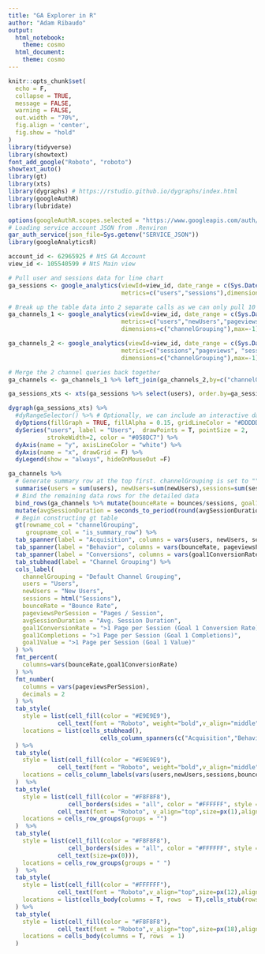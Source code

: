 ```yaml
---
title: "GA Explorer in R"
author: "Adam Ribaudo"
output:
  html_notebook:
    theme: cosmo
  html_document:
    theme: cosmo
---
```


```r
knitr::opts_chunk$set(
  echo = F,
  collapse = TRUE,
  message = FALSE,
  warning = FALSE,
  out.width = "70%",
  fig.align = 'center',
  fig.show = "hold"
)
library(tidyverse)
library(showtext)
font_add_google("Roboto", "roboto")
showtext_auto()
library(gt)
library(xts)
library(dygraphs) # https://rstudio.github.io/dygraphs/index.html
library(googleAuthR)
library(lubridate)

options(googleAuthR.scopes.selected = "https://www.googleapis.com/auth/analytics.readonly")
# Loading service account JSON from .Renviron
gar_auth_service(json_file=Sys.getenv("SERVICE_JSON"))
library(googleAnalyticsR)

account_id <- 62965925 # NtS GA Account
view_id <- 105540599 # NtS Main view
```

```r

# Pull user and sessions data for line chart
ga_sessions <- google_analytics(viewId=view_id, date_range = c(Sys.Date()-30,Sys.Date()-1),
                                metrics=c("users","sessions"),dimensions=c("date"),max=-1)

# Break up the table data into 2 separate calls as we can only pull 10 metrics per query
ga_channels_1 <- google_analytics(viewId=view_id, date_range = c(Sys.Date()-30,Sys.Date()-1),
                                metrics=c("users","newUsers","pageviewsPerSession","avgSessionDuration","goal1Completions","goal1Value","bounces"),
                                dimensions=c("channelGrouping"),max=-1)

ga_channels_2 <- google_analytics(viewId=view_id, date_range = c(Sys.Date()-31,Sys.Date()-1),
                                metrics=c("sessions","pageviews", "sessionDuration"),
                                dimensions=c("channelGrouping"),max=-1)

# Merge the 2 channel queries back together
ga_channels <- ga_channels_1 %>% left_join(ga_channels_2,by=c("channelGrouping"))
```


```r
ga_sessions_xts <- xts(ga_sessions %>% select(users), order.by=ga_sessions$date)

dygraph(ga_sessions_xts) %>% 
  #dyRangeSelector() %>% # Optionally, we can include an interactive date range selector
  dyOptions(fillGraph = TRUE, fillAlpha = 0.15, gridLineColor = "#DDDDDD", axisLabelFontSize = 10) %>%
  dySeries("users", label = "Users",  drawPoints = T, pointSize = 2, 
           strokeWidth=2, color = "#058DC7") %>%
  dyAxis(name = "y", axisLineColor = "white") %>%
  dyAxis(name = "x", drawGrid = F) %>%
  dyLegend(show = "always", hideOnMouseOut =F)
```

```r
ga_channels %>% 
  # Generate summary row at the top first. channelGrouping is set to "" to hide any label for the summary row
  summarise(users = sum(users), newUsers=sum(newUsers),sessions=sum(sessions),bounceRate=sum(bounces)/sum(sessions), pageviewsPerSession = sum(pageviews)/sum(sessions), avgSessionDuration = sum(sessionDuration)/sum(sessions), goal1Completions = sum(goal1Completions),goal1ConversionRate=sum(goal1Completions)/sum(sessions), goal1Value=sum(goal1Value)) %>% mutate(is_summary_row = "", channelGrouping = "") %>% 
  # Bind the remaining data rows for the detailed data
  bind_rows(ga_channels %>% mutate(bounceRate = bounces/sessions, goal1ConversionRate = goal1Completions/sessions) %>% select(-pageviews,-sessionDuration,-bounces) %>% mutate(is_summary_row=" ") %>% arrange(desc(users))) %>%
  mutate(avgSessionDuration = seconds_to_period(round(avgSessionDuration))) %>%
  # Begin constructing gt table
  gt(rowname_col = "channelGrouping",
     groupname_col = "is_summary_row") %>%
  tab_spanner(label = "Acquisition", columns = vars(users, newUsers, sessions)) %>%
  tab_spanner(label = "Behavior", columns = vars(bounceRate, pageviewsPerSession, avgSessionDuration)) %>%
  tab_spanner(label = "Conversions", columns = vars(goal1ConversionRate, goal1Completions, goal1Value)) %>%
  tab_stubhead(label = "Channel Grouping") %>%
  cols_label(
    channelGrouping = "Default Channel Grouping",
    users = "Users",
    newUsers = "New Users",
    sessions = html("Sessions"),
    bounceRate = "Bounce Rate",
    pageviewsPerSession = "Pages / Session",
    avgSessionDuration = "Avg. Session Duration",
    goal1ConversionRate = ">1 Page per Session (Goal 1 Conversion Rate)",
    goal1Completions = ">1 Page per Session (Goal 1 Completions)",
    goal1Value = ">1 Page per Session (Goal 1 Value)"
  ) %>%
  fmt_percent(
    columns=vars(bounceRate,goal1ConversionRate)
  ) %>%
  fmt_number(
    columns = vars(pageviewsPerSession),
    decimals = 2
  ) %>%
  tab_style(
    style = list(cell_fill(color = "#E9E9E9"),
              cell_text(font = "Roboto", weight="bold",v_align="middle",size=px(10),align="center")),
    locations = list(cells_stubhead(),
                          cells_column_spanners(c("Acquisition","Behavior","Conversions")))
  ) %>%
  tab_style(
    style = list(cell_fill(color = "#E9E9E9"),
              cell_text(font = "Roboto", weight="bold",v_align="middle",size=px(10),align="center")),
    locations = cells_column_labels(vars(users,newUsers,sessions,bounceRate,pageviewsPerSession,avgSessionDuration,goal1ConversionRate,goal1Completions,goal1Value))
  )  %>%
  tab_style(
    style = list(cell_fill(color = "#F8F8F8"),
                 cell_borders(sides = "all", color = "#FFFFFF", style = "solid", weight = px(0)),
              cell_text(font = "Roboto", v_align="top",size=px(1),align="right")),
    locations = cells_row_groups(groups = "")
  )  %>%
  tab_style(
    style = list(cell_fill(color = "#F8F8F8"),
                 cell_borders(sides = "all", color = "#FFFFFF", style = "solid", weight = px(0)),
              cell_text(size=px(0))),
    locations = cells_row_groups(groups = " ")
  )  %>%
  tab_style(
    style = list(cell_fill(color = "#FFFFFF"),
              cell_text(font = "Roboto",v_align="top",size=px(12),align="right")),
    locations = list(cells_body(columns = T, rows  = T),cells_stub(rows  = T))
  ) %>%
  tab_style(
    style = list(cell_fill(color = "#F8F8F8"),
              cell_text(font = "Roboto",v_align="top",size=px(18),align="right")),
    locations = cells_body(columns = T, rows  = 1)
  )

```

